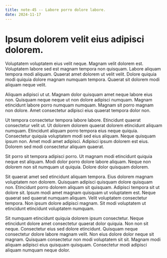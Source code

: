```yaml
---
title: note-45 -- Labore porro dolore labore.
date: 2024-11-17
---
```


# Ipsum dolorem velit eius adipisci dolorem.

Voluptatem voluptatem eius velit neque. Magnam velit dolorem est. Voluptatem labore sed est magnam tempora non quisquam.
Labore aliquam tempora modi aliquam. Quaerat amet dolorem ut velit velit. Dolore quiquia modi quiquia dolore magnam
numquam tempora. Quaerat sit dolorem modi aliquam neque velit.

Aliquam adipisci ut ut. Magnam dolor quisquam amet neque labore eius non. Quisquam neque neque ut non dolore adipisci
numquam. Magnam etincidunt labore porro numquam numquam. Magnam sit porro magnam non dolore. Amet consectetur adipisci
eius quaerat tempora dolor non.

Ut tempora consectetur tempora labore labore. Etincidunt quaerat consectetur velit ut. Ut dolorem dolorem quaerat
dolorem etincidunt aliquam numquam. Etincidunt aliquam porro tempora eius neque quiquia. Consectetur quiquia voluptatem
modi sed eius aliquam. Neque quisquam ipsum non. Amet modi amet adipisci. Adipisci ipsum dolorem est eius. Dolorem sed
modi consectetur aliquam quaerat.

Sit porro sit tempora adipisci porro. Ut magnam modi etincidunt quiquia neque est aliquam. Modi dolor porro dolore
labore aliquam. Neque non dolorem non sit numquam ut quiquia. Dolore dolor quisquam dolorem.

Sit quaerat amet sed etincidunt aliquam tempora. Eius dolorem magnam voluptatem non dolorem. Quisquam adipisci quisquam
dolore quisquam non. Etincidunt porro dolorem aliquam sit quisquam. Adipisci tempora sit ut dolore sit. Ipsum modi amet
magnam quisquam ut voluptatem est. Neque quaerat sed quaerat numquam aliquam. Velit voluptatem consectetur tempora. Non
ipsum dolore adipisci magnam. Sit modi voluptatem ut etincidunt etincidunt voluptatem numquam.

Sit numquam etincidunt quiquia dolorem ipsum consectetur. Neque etincidunt dolore amet consectetur quaerat dolor
quiquia. Non non sit neque. Consectetur eius sed dolore etincidunt. Quisquam neque consectetur dolore labore magnam
velit. Non eius dolore dolor neque sit magnam. Quisquam consectetur non modi voluptatem sit sit. Magnam modi aliquam
adipisci eius quisquam quisquam. Consectetur modi adipisci aliquam numquam neque dolor.
